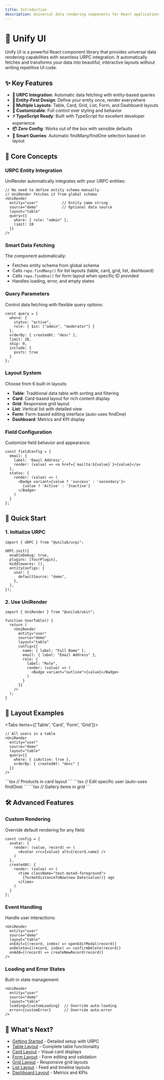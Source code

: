 ```yaml
---
title: Introduction
description: Universal data rendering components for React applications with URPC integration
---
```


# 🎨 Unify UI

Unify UI is a powerful React component library that provides universal data rendering capabilities with seamless URPC integration. It automatically fetches and transforms your data into beautiful, interactive layouts without writing repetitive UI code.

## ✨ Key Features

- **🔄 URPC Integration**: Automatic data fetching with entity-based queries
- **🎯 Entity-First Design**: Define your entity once, render everywhere
- **📱 Multiple Layouts**: Table, Card, Grid, List, Form, and Dashboard layouts
- **🎨 Customizable**: Full control over styling and behavior
- **⚡ TypeScript Ready**: Built with TypeScript for excellent developer experience
- **📦 Zero Config**: Works out of the box with sensible defaults
- **🧠 Smart Queries**: Automatic findMany/findOne selection based on layout

## 🎯 Core Concepts

### URPC Entity Integration
UniRender automatically integrates with your URPC entities:

```tsx
// No need to define entity schema manually
// UniRender fetches it from global schema
<UniRender
  entity="user"           // Entity name string
  source="demo"           // Optional data source
  layout="table"
  query={{
    where: { role: "admin" },
    limit: 10
  }}
/>
```

### Smart Data Fetching
The component automatically:
- Fetches entity schema from global schema
- Calls `repo.findMany()` for list layouts (table, card, grid, list, dashboard)
- Calls `repo.findOne()` for form layout when specific ID provided
- Handles loading, error, and empty states

### Query Parameters
Control data fetching with flexible query options:

```tsx
const query = {
  where: { 
    status: "active",
    role: { $in: ["admin", "moderator"] }
  },
  orderBy: { createdAt: "desc" },
  limit: 20,
  skip: 0,
  include: {
    posts: true
  }
};
```

### Layout System
Choose from 6 built-in layouts:

- **Table**: Traditional data table with sorting and filtering
- **Card**: Card-based layout for rich content display
- **Grid**: Responsive grid layout
- **List**: Vertical list with detailed view
- **Form**: Form-based editing interface (auto-uses findOne)
- **Dashboard**: Metrics and KPI display

### Field Configuration
Customize field behavior and appearance:

```tsx
const fieldConfig = {
  email: {
    label: 'Email Address',
    render: (value) => <a href={`mailto:${value}`}>{value}</a>
  },
  status: {
    render: (value) => (
      <Badge variant={value ? 'success' : 'secondary'}>
        {value ? 'Active' : 'Inactive'}
      </Badge>
    )
  }
};
```

## 🚀 Quick Start

### 1. Initialize URPC
```tsx
import { URPC } from "@unilab/urpc";

URPC.init({
  enableDebug: true,
  plugins: [YourPlugin],
  middlewares: [],
  entityConfigs: {
    user: {
      defaultSource: "demo",
    },
  },
});
```

### 2. Use UniRender
```tsx
import { UniRender } from "@unilab/ukit";

function UserTable() {
  return (
    <UniRender
      entity="user"
      source="demo"
      layout="table"
      config={{
        name: { label: "Full Name" },
        email: { label: "Email Address" },
        role: { 
          label: "Role",
          render: (value) => (
            <Badge variant="outline">{value}</Badge>
          )
        }
      }}
    />
  );
}
```

## 🎨 Layout Examples

<Tabs items={['Table', 'Card', 'Form', 'Grid']}>
<Tab value="Table">
```tsx
// All users in a table
<UniRender
  entity="user"
  source="demo"
  layout="table"
  query={{
    where: { isActive: true },
    orderBy: { createdAt: "desc" }
  }}
/>
```
</Tab>
<Tab value="Card">
```tsx
// Products in card layout
<UniRender
  entity="product"
  source="demo"
  layout="card"
  query={{
    where: { category: "electronics" },
    limit: 12
  }}
/>
```
</Tab>
<Tab value="Form">
```tsx
// Edit specific user (auto-uses findOne)
<UniRender
  entity="user"
  source="demo"
  layout="form"
  query={{
    where: { id: "user-123" }
  }}
/>
```
</Tab>
<Tab value="Grid">
```tsx
// Gallery items in grid
<UniRender
  entity="gallery"
  source="demo"
  layout="grid"
  query={{
    where: { published: true },
    orderBy: { likes: "desc" }
  }}
/>
```
</Tab>
</Tabs>

## 🛠️ Advanced Features

### Custom Rendering
Override default rendering for any field:

```tsx
const config = {
  avatar: {
    render: (value, record) => (
      <Avatar src={value} alt={record.name} />
    )
  },
  createdAt: {
    render: (value) => (
      <time className="text-muted-foreground">
        {formatDistanceToNow(new Date(value))} ago
      </time>
    )
  }
};
```

### Event Handling
Handle user interactions:

```tsx
<UniRender
  entity="user"
  source="demo"
  layout="table"
  onEdit={(record, index) => openEditModal(record)}
  onDelete={(record, index) => confirmDelete(record)}
  onAdd={(record) => createNewRecord(record)}
/>
```

### Loading and Error States
Built-in state management:

```tsx
<UniRender
  entity="user"
  source="demo"
  layout="table"
  loading={customLoading}  // Override auto-loading
  error={customError}      // Override auto-error
/>
```

## 🌟 What's Next?

- [Getting Started](/docs/ukit/getting-started) - Detailed setup with URPC
- [Table Layout](/docs/ukit/components/table-layout) - Complete table functionality
- [Card Layout](/docs/ukit/components/card-layout) - Visual card displays
- [Form Layout](/docs/ukit/components/form) - Form editing and validation
- [Grid Layout](/docs/ukit/components/grid) - Responsive grid layouts
- [List Layout](/docs/ukit/components/list) - Feed and timeline layouts
- [Dashboard Layout](/docs/ukit/components/dashboard) - Metrics and KPIs
